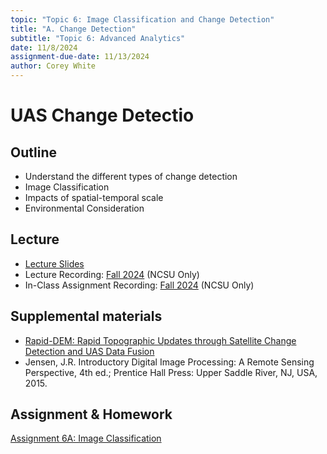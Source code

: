 ```yaml
---
topic: "Topic 6: Image Classification and Change Detection"
title: "A. Change Detection"
subtitle: "Topic 6: Advanced Analytics"
date: 11/8/2024
assignment-due-date: 11/13/2024
author: Corey White
---
```


# UAS Change Detectio

## Outline

- Understand the different types of change detection
- Image Classification
- Impacts of spatial-temporal scale
- Environmental Consideration


## Lecture

- [Lecture Slides](lectures/lecture_6a.qmd)
- Lecture Recording: [Fall 2024]({{< var recordings.topic6.lecture6a >}}) (NCSU Only)
- In-Class Assignment Recording: [Fall 2024]({{< var recordings.topic6.assignment6a >}}) (NCSU Only)

## Supplemental materials

- [Rapid-DEM: Rapid Topographic Updates through Satellite Change Detection and UAS Data Fusion](https://www.mdpi.com/2072-4292/14/7/1718)
- Jensen, J.R. Introductory Digital Image Processing: A Remote Sensing Perspective, 4th ed.; Prentice Hall Press: Upper Saddle River, NJ, USA, 2015.

## Assignment & Homework

[Assignment 6A: Image Classification](assignments/assignment_6a.qmd)
